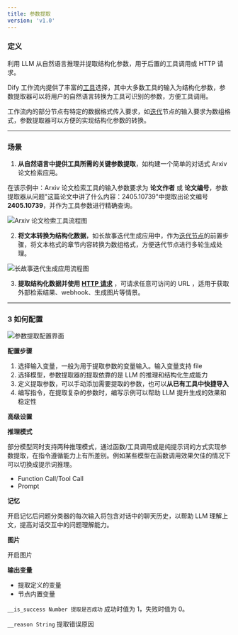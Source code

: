 ```yaml
---
title: 参数提取
version: 'v1.0'
---
```


### 定义

利用 LLM 从自然语言推理并提取结构化参数，用于后置的工具调用或 HTTP 请求。

Dify 工作流内提供了丰富的[工具](/user-guide/tools/introduction)选择，其中大多数工具的输入为结构化参数，参数提取器可以将用户的自然语言转换为工具可识别的参数，方便工具调用。

工作流内的部分节点有特定的数据格式传入要求，如[迭代](./iteration)节点的输入要求为数组格式，参数提取器可以方便的实现结构化参数的转换。

***

### 场景

1. **从自然语言中提供工具所需的关键参数提取**，如构建一个简单的对话式 Arxiv 论文检索应用。

在该示例中：Arxiv 论文检索工具的输入参数要求为 **论文作者** 或 **论文编号**，参数提取器从问题"这篇论文中讲了什么内容：2405.10739"中提取出论文编号 **2405.10739**，并作为工具参数进行精确查询。

<Frame caption="Arxiv 论文检索工具">
  <img src="/user-guide/.gitbook/assets/image (66).png" alt="Arxiv 论文检索工具流程图" />
</Frame>

2. **将文本转换为结构化数据**，如长故事迭代生成应用中，作为[迭代节点](iteration.md)的前置步骤，将文本格式的章节内容转换为数组格式，方便迭代节点进行多轮生成处理。

<Frame caption="文本转换为结构化数据">
  <img src="/user-guide/.gitbook/assets/image (67).png" alt="长故事迭代生成应用流程图" />
</Frame>

3. **提取结构化数据并使用** [**HTTP 请求**](./http-request) ，可请求任意可访问的 URL ，适用于获取外部检索结果、webhook、生成图片等情景。

***

### 3 如何配置

<Frame caption="参数提取配置" width="375">
  <img src="/user-guide/.gitbook/assets/image (69).png" alt="参数提取配置界面" />
</Frame>

**配置步骤**

1. 选择输入变量，一般为用于提取参数的变量输入。输入变量支持 file
2. 选择模型，参数提取器的提取依靠的是 LLM 的推理和结构化生成能力
3. 定义提取参数，可以手动添加需要提取的参数，也可以**从已有工具中快捷导入**
4. 编写指令，在提取复杂的参数时，编写示例可以帮助 LLM 提升生成的效果和稳定性

**高级设置**

**推理模式**

部分模型同时支持两种推理模式，通过函数/工具调用或是纯提示词的方式实现参数提取，在指令遵循能力上有所差别。例如某些模型在函数调用效果欠佳的情况下可以切换成提示词推理。

* Function Call/Tool Call
* Prompt

**记忆**

开启记忆后问题分类器的每次输入将包含对话中的聊天历史，以帮助 LLM 理解上文，提高对话交互中的问题理解能力。

**图片**

开启图片

**输出变量**

* 提取定义的变量
* 节点内置变量

`__is_success Number 提取是否成功` 成功时值为 1，失败时值为 0。

`__reason String` 提取错误原因